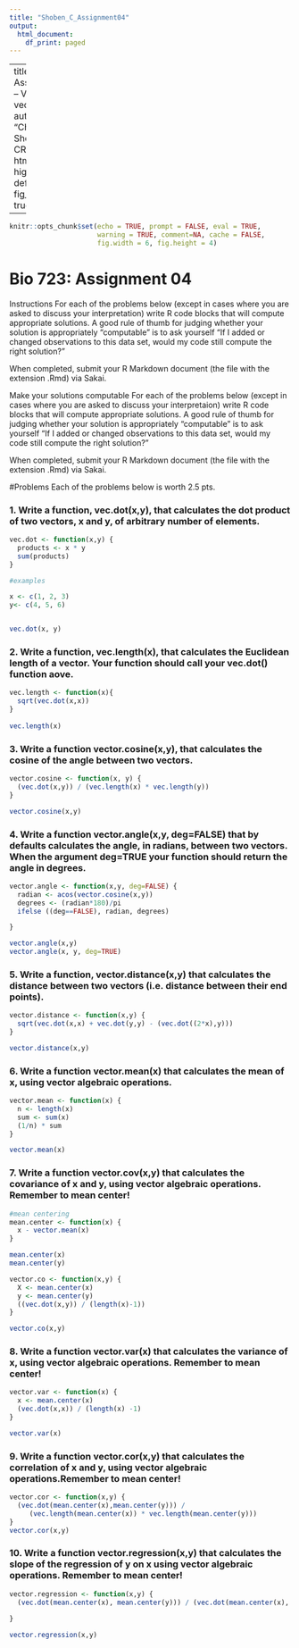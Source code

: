```yaml
---
title: "Shoben_C_Assignment04"
output:
  html_document:
    df_print: paged
---
```


---
title: "Bio 723: Assignment 04 -- Variables as vectors"
author: "Chelsea Shoben CRS70"
output:
  html_document:
    highlight: default
    fig_caption: true

---

```r
knitr::opts_chunk$set(echo = TRUE, prompt = FALSE, eval = TRUE, 
                      warning = TRUE, comment=NA, cache = FALSE,
                      fig.width = 6, fig.height = 4)
```




# Bio 723: Assignment 04

Instructions
For each of the problems below (except in cases where you are asked to discuss your interpretation) write R code blocks that will compute appropriate solutions. A good rule of thumb for judging whether your solution is appropriately “computable” is to ask yourself “If I added or changed observations to this data set, would my code still compute the right solution?”

When completed, submit your R Markdown document (the file with the extension .Rmd) via Sakai.

Make your solutions computable
For each of the problems below (except in cases where you are asked to discuss your interpretaion) write R code blocks that will compute appropriate solutions. A good rule of thumb for judging whether your solution is appropriately “computable” is to ask yourself “If I added or changed observations to this data set, would my code still compute the right solution?”

When completed, submit your R Markdown document (the file with the extension .Rmd) via Sakai.

#Problems
Each of the problems below is worth 2.5 pts.

### 1. Write a function, vec.dot(x,y), that calculates the dot product of two vectors, x and y, of arbitrary number of elements.


```r
vec.dot <- function(x,y) {
  products <- x * y
  sum(products)
}

#examples

x <- c(1, 2, 3)
y<- c(4, 5, 6)


vec.dot(x, y)
```









### 2. Write a function, vec.length(x), that calculates the Euclidean length of a vector. Your function should call your vec.dot() function aove.

```r
vec.length <- function(x){
  sqrt(vec.dot(x,x))
}
  
vec.length(x)

```









### 3. Write a function vector.cosine(x,y), that calculates the cosine of the angle between two vectors.

```r
vector.cosine <- function(x, y) {
  (vec.dot(x,y)) / (vec.length(x) * vec.length(y))
}

vector.cosine(x,y)


```




### 4. Write a function vector.angle(x,y, deg=FALSE) that by defaults calculates the angle, in radians, between two vectors. When the argument  deg=TRUE your function should return the angle in degrees.

```r
vector.angle <- function(x,y, deg=FALSE) {
  radian <- acos(vector.cosine(x,y))
  degrees <- (radian*180)/pi
  ifelse ((deg==FALSE), radian, degrees)

}

vector.angle(x,y)
vector.angle(x, y, deg=TRUE)
```





### 5. Write a function, vector.distance(x,y) that calculates the distance between two vectors (i.e. distance between their end points).

```r
vector.distance <- function(x,y) {
  sqrt(vec.dot(x,x) + vec.dot(y,y) - (vec.dot((2*x),y)))
}

vector.distance(x,y)
```





### 6. Write a function vector.mean(x) that calculates the mean of x, using vector algebraic operations.

```r
vector.mean <- function(x) {
  n <- length(x)
  sum <- sum(x)
  (1/n) * sum
}

vector.mean(x)
```





### 7. Write a function vector.cov(x,y) that calculates the covariance of x and y, using vector algebraic operations. Remember to mean center!


```r
#mean centering
mean.center <- function(x) {
  x - vector.mean(x)
}

mean.center(x)
mean.center(y)


```



```r
vector.co <- function(x,y) {
  X <- mean.center(x)
  y <- mean.center(y)
  ((vec.dot(x,y)) / (length(x)-1))
}

vector.co(x,y)
```





### 8. Write a function vector.var(x) that calculates the variance of x, using vector algebraic operations. Remember to mean center!

```r
vector.var <- function(x) {
  x <- mean.center(x)
  (vec.dot(x,x)) / (length(x) -1)
}

vector.var(x)
```





### 9. Write a function vector.cor(x,y) that calculates the correlation of x and y, using vector algebraic operations.Remember to mean center!

```r
vector.cor <- function(x,y) {
  (vec.dot(mean.center(x),mean.center(y))) /
     (vec.length(mean.center(x)) * vec.length(mean.center(y)))
}
vector.cor(x,y)
```





### 10. Write a function vector.regression(x,y) that calculates the slope of the regression of y on x using vector algebraic operations. Remember to mean center!

```r
vector.regression <- function(x,y) {
  (vec.dot(mean.center(x), mean.center(y))) / (vec.dot(mean.center(x), mean.center(x)))
  
}

vector.regression(x,y)
```









